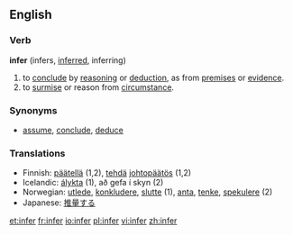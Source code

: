 ==English==
===Verb===
'''infer''' (infers, [[inferred]], inferring)
#to [[conclude]] by [[reason]]ing or [[deduction]], as from [[premise]]s or [[evidence]].
#to [[surmise]] or reason from [[circumstance]].

===Synonyms===
*[[assume]], [[conclude]], [[deduce]]

===Translations===
*Finnish: [[päätellä]] (1,2), [[tehdä]] [[johtopäätös]] (1,2)
*Icelandic: [[álykta]] (1), að gefa í skyn (2)
*Norwegian: [[utlede]], [[konkludere]], [[slutte]] (1), [[anta]], [[tenke]], [[spekulere]] (2)
*Japanese: [[推量]]する

[[et:infer]]
[[fr:infer]]
[[io:infer]]
[[pl:infer]]
[[vi:infer]]
[[zh:infer]]